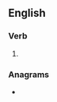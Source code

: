 ==English==

===Verb===
{{head|en|verb form}}

# {{en-past of|tucker}}

===Anagrams===
* {{anagrams|en|retucked}}